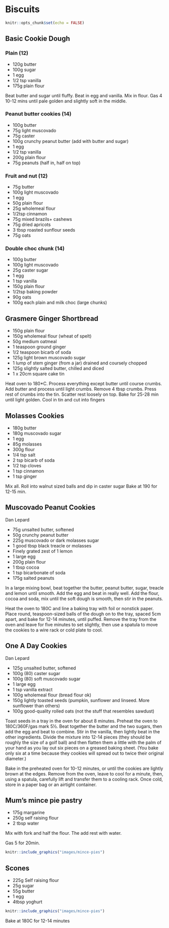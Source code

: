 # Biscuits

```r
knitr::opts_chunk$set(echo = FALSE)
```

## Basic Cookie Dough

### Plain (12)
* 120g butter
* 100g sugar
* 1 egg
* 1/2 tsp vanilla
* 175g plain flour

Beat butter and sugar until fluffy. Beat in egg and vanilla. Mix in flour. Gas 4 10-12 mins until pale golden and slightly soft in the middle.

### Peanut butter cookies (14)
* 100g butter
* 75g light muscovado
* 75g caster
* 100g crunchy peanut butter (add with butter and sugar)
* 1 egg
* 1/2 tsp vanilla
* 200g plain flour
* 75g peanuts (half in, half on top)

### Fruit and nut (12)
* 75g butter
* 100g light muscovado
* 1 egg 
* 50g plain flour
* 25g wholemeal flour
* 1/2tsp cinnamon
* 75g mixed brazils+ cashews
* 75g dried apricots
* 3 tbsp roasted sunflour seeds
* 75g oats

### Double choc chunk (14)
* 100g butter
* 100g light muscovado
* 25g caster sugar
* 1 egg
* 1 tsp vanilla
* 150g plain flour
* 1/2tsp baking powder 
* 90g oats
* 100g each plain and milk choc (large chunks)

## Grasmere Ginger Shortbread

* 150g plain flour
* 150g wholemeal flour (wheat of spelt)
* 50g medium oatmeal
* 1 teaspoon ground ginger
* 1/2 teaspoon bicarb of soda
* 125g light brown muscovado sugar
* 1 lump of stem ginger (from a jar) drained and coursely chopped
* 125g slightly salted butter, chilled and diced
* 1 x 20cm square cake tin

Heat oven to 180*C. Process everything except butter until course crumbs. Add butter and process until light crumbs.
Remove 4 tbsp crumbs. Press rest of crumbs into the tin. Scatter rest loosely on top.
Bake for 25-28 min until light golden.
Cool in tin and cut into fingers

## Molasses Cookies

* 180g butter
* 180g muscovado sugar
* 1 egg
* 85g molasses
* 300g flour
* 1/4 tsp salt
* 2 tsp bicarb of soda
* 1/2 tsp cloves
* 1 tsp cinnamon
* 1 tsp ginger

Mix all.
Roll into walnut sized balls and dip in caster sugar
Bake at 190 for 12-15 min.


## Muscovado Peanut Cookies
Dan Lepard

* 75g unsalted butter, softened
* 50g crunchy peanut butter
* 225g muscovado or dark molasses sugar
* 1 good tbsp black treacle or molasses
* Finely grated zest of 1 lemon
* 1 large egg
* 200g plain flour
* 1 tbsp cocoa
* 1 tsp bicarbonate of soda
* 175g salted peanuts

In a large mixing bowl, beat together the butter, peanut butter, sugar, treacle and lemon until smooth. Add the egg and beat in really well. Add the flour, cocoa and soda, mix until the soft dough is smooth, then stir in the peanuts.

Heat the oven to 180C and line a baking tray with foil or nonstick paper. Place round, teaspoon-sized balls of the dough on to the tray, spaced 5cm apart, and bake for 12-14 minutes, until puffed. Remove the tray from the oven and leave for five minutes to set slightly, then use a spatula to move the cookies to a wire rack or cold plate to cool.

## One A Day Cookies
Dan Lepard

* 125g unsalted butter, softened
* 100g (80) caster sugar
* 100g (80) soft muscovado sugar
* 1 large egg
* 1 tsp vanilla extract
* 100g wholemeal flour (bread flour ok)
* 150g lightly toasted seeds (pumpkin, sunflower and linseed. More sunflower than others)
* 100g good-quality rolled oats (not the stuff that resembles sawdust)

Toast seeds in a tray in the oven for about 8 minutes. 
Preheat the oven to 180C/360F/gas mark 5½. Beat together the butter and the two sugars, then add the egg and beat to combine. Stir in the vanilla, then lightly beat in the other ingredients.
Divide the mixture into 12-14 pieces (they should be roughly the size of a golf ball) and then flatten them a little with the palm of your hand as you lay out six pieces on a greased baking sheet. (You bake only six at a time because they cookies will spread out to twice their original diameter.)

Bake in the preheated oven for 10-12 minutes, or until the cookies are lightly brown at the edges.
Remove from the oven, leave to cool for a minute, then, using a spatula, carefully lift and transfer them to a cooling rack. Once cold, store in a paper bag or an airtight container.


## Mum's mince pie pastry

* 175g margarine
* 250g self raising flour
* 2 tbsp water

Mix with fork and half the flour. The add rest with water.

Gas 5 for 20min.

```r
knitr::include_graphics("images/mince-pies")
```

## Scones

- 225g Self raising flour
- 25g sugar
- 55g butter
- 1 egg
- 4tbsp yoghurt
```r
knitr::include_graphics("images/mince-pies")
```

Bake at 180C for 12-14 minutes


